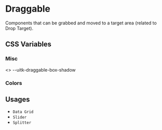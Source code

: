 
<Meta title="Documentation/Styles and Theming/Characteristics/Draggable" />

# Draggable

Components that can be grabbed and moved to a target area (related to Drop Target).

## CSS Variables

### Misc

<Canvas>
  <Story name="All">
    <>
      <DocGrid>
        <CursorBlock cursor="--uitk-draggable-cursor-active" />
        <CursorBlock cursor="--uitk-draggable-cursor-hover" />
        <ShadowBlockCell shadowVar="--uitk-draggable-box-shadow" />
        <BlankBlockCode>--uitk-draggable-box-shadow</BlankBlockCode>
      </DocGrid>
    </>
  </Story>
</Canvas>

### Colors

<Canvas>
  <Story name="Colors">
    <DocGrid>
      <ColorBlock colorVar="--uitk-draggable-background" />
      <ColorBlock colorVar="--uitk-draggable-background-active" />
      <ColorBlock colorVar="--uitk-draggable-background-hover" />
      <ColorBlock colorVar="--uitk-draggable-icon" />
      <ColorBlock colorVar="--uitk-draggable-icon-active" />
      <ColorBlock colorVar="--uitk-draggable-icon-hover" />
    </DocGrid>
  </Story>
</Canvas>

## Usages

- `Data Grid`
- `Slider`
- `Splitter`
